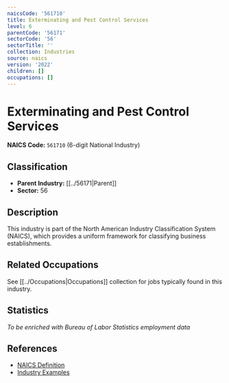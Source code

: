 ```yaml
---
naicsCode: '561710'
title: Exterminating and Pest Control Services
level: 6
parentCode: '56171'
sectorCode: '56'
sectorTitle: ''
collection: Industries
source: naics
version: '2022'
children: []
occupations: []
---
```

# Exterminating and Pest Control Services

**NAICS Code:** `561710` (6-digit National Industry)

## Classification

- **Parent Industry:** [[../56171|Parent]]
- **Sector:** 56

## Description

This industry is part of the North American Industry Classification System (NAICS), which provides a uniform framework for classifying business establishments.

## Related Occupations

See [[../Occupations|Occupations]] collection for jobs typically found in this industry.

## Statistics

*To be enriched with Bureau of Labor Statistics employment data*

## References

- [NAICS Definition](https://www.census.gov/naics/)
- [Industry Examples](https://www.census.gov/naics/2022NAICS/)
